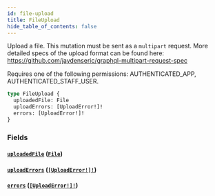 ```yaml
---
id: file-upload
title: FileUpload
hide_table_of_contents: false
---
```


Upload a file. This mutation must be sent as a `multipart` request. More detailed specs of the upload format can be found here: https://github.com/jaydenseric/graphql-multipart-request-spec

Requires one of the following permissions: AUTHENTICATED_APP, AUTHENTICATED_STAFF_USER.

```graphql
type FileUpload {
  uploadedFile: File
  uploadErrors: [UploadError!]!
  errors: [UploadError!]!
}
```

### Fields

#### [`uploadedFile`](#) ([`File`](../../../developer/api-reference/objects/file))

#### [`uploadErrors`](#) ([`[UploadError!]!`](../../../developer/api-reference/objects/upload-error))

#### [`errors`](#) ([`[UploadError!]!`](../../../developer/api-reference/objects/upload-error))
